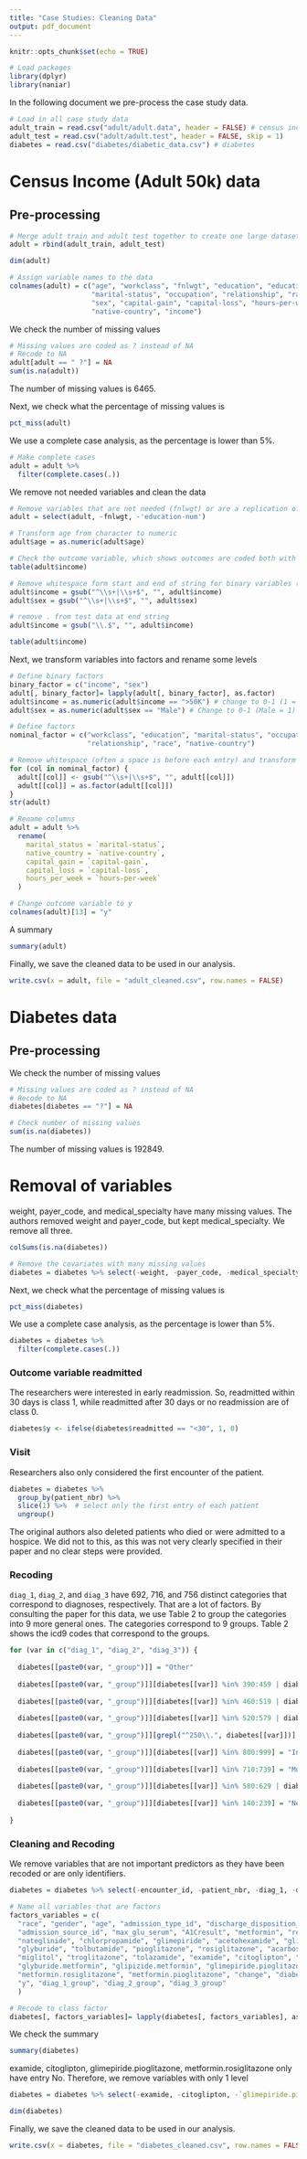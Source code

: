 ```yaml
---
title: "Case Studies: Cleaning Data"
output: pdf_document
---
```


```r
knitr::opts_chunk$set(echo = TRUE)
```
```r
# Load packages
library(dplyr)
library(naniar)
```

In the following document we pre-process the case study data.
```r
# Load in all case study data
adult_train = read.csv("adult/adult.data", header = FALSE) # census income (adult)
adult_test = read.csv("adult/adult.test", header = FALSE, skip = 1)
diabetes = read.csv("diabetes/diabetic_data.csv") # diabetes
```


# Census Income (Adult 50k) data
## Pre-processing
```r
# Merge adult train and adult test together to create one large dataset
adult = rbind(adult_train, adult_test)
```

```r
dim(adult)
```

```r
# Assign variable names to the data
colnames(adult) = c("age", "workclass", "fnlwgt", "education", "education-num", 
                    "marital-status", "occupation", "relationship", "race", 
                    "sex", "capital-gain", "capital-loss", "hours-per-week", 
                    "native-country", "income")
```

We check the number of missing values
```r
# Missing values are coded as ? instead of NA
# Recode to NA
adult[adult == " ?"] = NA
sum(is.na(adult))
```

The number of missing values is 6465.

Next, we check what the percentage of missing values is
```r
pct_miss(adult)
```

We use a complete case analysis, as the percentage is lower than 5%.
```r
# Make complete cases
adult = adult %>%
  filter(complete.cases(.))
```

We remove not needed variables and clean the data
```r
# Remove variables that are not needed (fnlwgt) or are a replication of another variable (education-num)
adult = select(adult, -fnlwgt, -'education-num')

# Transform age from character to numeric
adult$age = as.numeric(adult$age)
```

```r
# Check the outcome variable, which shows outcomes are coded both with and without .
table(adult$income)

# Remove whitespace form start and end of string for binary variables (if present)
adult$income = gsub("^\\s+|\\s+$", "", adult$income) 
adult$sex = gsub("^\\s+|\\s+$", "", adult$sex)

# remove . from test data at end string
adult$income = gsub("\\.$", "", adult$income) 

table(adult$income)
```

Next, we transform variables into factors and rename some levels
```r
# Define binary factors 
binary_factor = c("income", "sex")
adult[, binary_factor]= lapply(adult[, binary_factor], as.factor)
adult$income = as.numeric(adult$income == ">50K") # change to 0-1 (1 = >50K)
adult$sex = as.numeric(adult$sex == "Male") # Change to 0-1 (Male = 1)

# Define factors
nominal_factor = c("workclass", "education", "marital-status", "occupation", 
                   "relationship", "race", "native-country")

# Remove whitespace (often a space is before each entry) and transform into a factor
for (col in nominal_factor) {
  adult[[col]] <- gsub("^\\s+|\\s+$", "", adult[[col]])
  adult[[col]] = as.factor(adult[[col]])
}
str(adult)

# Rename columns
adult = adult %>%
  rename(
    marital_status = `marital-status`,
    native_country = `native-country`,
    capital_gain = `capital-gain`,
    capital_loss = `capital-loss`,
    hours_per_week = `hours-per-week`
  )

# Change outcome variable to y
colnames(adult)[13] = "y"
```


A summary
```r
summary(adult)
```

Finally, we save the cleaned data to be used in our analysis.
```r
write.csv(x = adult, file = "adult_cleaned.csv", row.names = FALSE)
```



# Diabetes data
## Pre-processing
We check the number of missing values
```r
# Missing values are coded as ? instead of NA
# Recode to NA
diabetes[diabetes == "?"] = NA

# Check number of missing values
sum(is.na(diabetes))
```

The number of missing values is 192849.

# Removal of variables
weight, payer_code, and medical_specialty have many missing values. The authors removed weight and payer_code, but kept medical_specialty. We remove all three.
```r
colSums(is.na(diabetes))
```
```r
# Remove the covariates with many missing values
diabetes = diabetes %>% select(-weight, -payer_code, -medical_specialty)
```

Next, we check what the percentage of missing values is
```r
pct_miss(diabetes)
```

We use a complete case analysis, as the percentage is lower than 5%.
```r
diabetes = diabetes %>%
  filter(complete.cases(.))
```

### Outcome variable readmitted
The researchers were interested in early readmission. So, readmitted within 30 days is class 1, while readmitted after 30 days or no readmission are of class 0.
```r
diabetes$y <- ifelse(diabetes$readmitted == "<30", 1, 0)
```

### Visit
Researchers also only considered the first encounter of the patient.
```r
diabetes = diabetes %>%
  group_by(patient_nbr) %>%  
  slice(1) %>%  # select only the first entry of each patient
  ungroup()
```

The original authors also deleted patients who died or were admitted to a hospice. We did not to this, as this was not very clearly specified in their paper and no clear steps were provided.


### Recoding
`diag_1`, `diag_2`, and `diag_3` have 692, 716, and 756 distinct categories that correspond to diagnoses, respectively. That are a lot of factors. By consulting the paper for this data, we use Table 2 to group the categories into 9 more general ones. The categories correspond to 9 groups. Table 2 shows the icd9 codes that correspond to the groups.

```r
for (var in c("diag_1", "diag_2", "diag_3")) {
  
  diabetes[[paste0(var, "_group")]] = "Other"
  
  diabetes[[paste0(var, "_group")]][diabetes[[var]] %in% 390:459 | diabetes[[var]] == 785] = "Circulatory"
  
  diabetes[[paste0(var, "_group")]][diabetes[[var]] %in% 460:519 | diabetes[[var]] == 786] = "Respiratory"
  
  diabetes[[paste0(var, "_group")]][diabetes[[var]] %in% 520:579 | diabetes[[var]] == 787] = "Digestive"
  
  diabetes[[paste0(var, "_group")]][grepl("^250\\.", diabetes[[var]])] = "Diabetes"
  
  diabetes[[paste0(var, "_group")]][diabetes[[var]] %in% 800:999] = "Injury"
  
  diabetes[[paste0(var, "_group")]][diabetes[[var]] %in% 710:739] = "Musculoskeletal"
  
  diabetes[[paste0(var, "_group")]][diabetes[[var]] %in% 580:629 | diabetes[[var]] == 788] = "Genitourinary"
  
  diabetes[[paste0(var, "_group")]][diabetes[[var]] %in% 140:239] = "Neoplasms"
  
}

```


### Cleaning and Recoding
We remove variables that are not important predictors as they have been recoded or are only identifiers.
```r
diabetes = diabetes %>% select(-encounter_id, -patient_nbr, -diag_1, -diag_2, -diag_3, -readmitted)
```


```r
# Name all variables that are factors
factors_variables = c(
  "race", "gender", "age", "admission_type_id", "discharge_disposition_id", 
  "admission_source_id", "max_glu_serum", "A1Cresult", "metformin", "repaglinide", 
  "nateglinide", "chlorpropamide", "glimepiride", "acetohexamide", "glipizide", 
  "glyburide", "tolbutamide", "pioglitazone", "rosiglitazone", "acarbose", 
  "miglitol", "troglitazone", "tolazamide", "examide", "citoglipton", "insulin", 
  "glyburide.metformin", "glipizide.metformin", "glimepiride.pioglitazone", 
  "metformin.rosiglitazone", "metformin.pioglitazone", "change", "diabetesMed", 
  "y", "diag_1_group", "diag_2_group", "diag_3_group"
  )

# Recode to class factor
diabetes[, factors_variables]= lapply(diabetes[, factors_variables], as.factor)
```


We check the summary
```r
summary(diabetes)
```

examide, citoglipton, glimepiride.pioglitazone, metformin.rosiglitazone only have entry No. Therefore, we remove variables with only 1 level
```r
diabetes = diabetes %>% select(-examide, -citoglipton, -`glimepiride.pioglitazone`, -`metformin.rosiglitazone`)
```

```r
dim(diabetes)
```

Finally, we save the cleaned data to be used in our analysis.
```r
write.csv(x = diabetes, file = "diabetes_cleaned.csv", row.names = FALSE)
```








